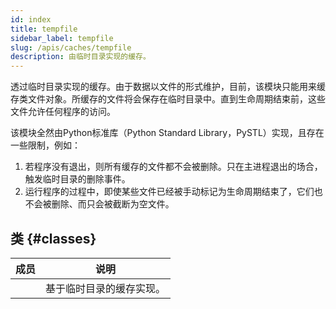 ```yaml
---
id: index
title: tempfile
sidebar_label: tempfile
slug: /apis/caches/tempfile
description: 由临时目录实现的缓存。
---
```




<APITopBar type="module" source="caches.tempfile" />

透过临时目录实现的缓存。由于数据以文件的形式维护，目前，该模块只能用来缓存类文件对象。所缓存的文件将会保存在临时目录中。直到生命周期结束前，这些文件允许任何程序的访问。

该模块全然由Python标准库（Python Standard Library，PySTL）实现，且存在一些限制，例如：

1. 若程序没有退出，则所有缓存的文件都不会被删除。只在主进程退出的场合，触发临时目录的删除事件。
2. 运行程序的过程中，即使某些文件已经被手动标记为生命周期结束了，它们也不会被删除、而只会被截断为空文件。

## 类 {#classes}

|                                      成员                                      | <center>说明</center>    |
| :----------------------------------------------------------------------------: | :----------------------- |
| [<IconObjType type="class" hasText={true} text="CacheFile"/>](./CacheFile.mdx) | 基于临时目录的缓存实现。 |
